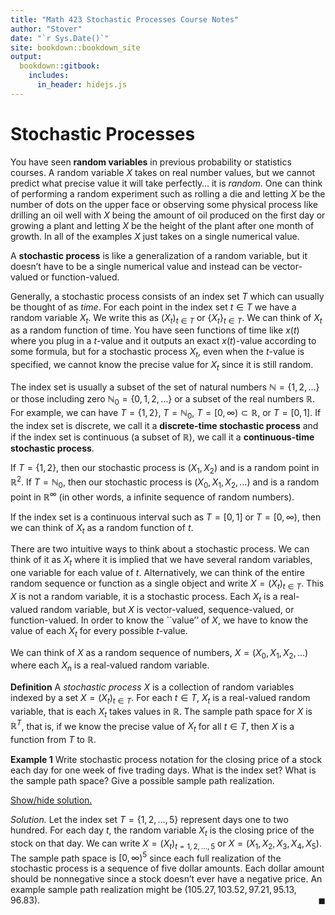 ```yaml
---
title: "Math 423 Stochastic Processes Course Notes"
author: "Stover"
date: "`r Sys.Date()`"
site: bookdown::bookdown_site
output:
  bookdown::gitbook:
    includes:
      in_header: hidejs.js
---
```


# Stochastic Processes 

You have seen **random variables** in previous probability or statistics courses. A random variable $X$ takes on real number values, but we cannot predict what precise value it will take perfectly... it is *random*. One can think of performing a random experiment such as rolling a die and letting $X$ be the number of dots on the upper face or observing some physical process like drilling an oil well with $X$ being the amount of oil produced on the first day or growing a plant and letting $X$ be the height of the plant after one month of growth. In all of the examples $X$ just takes on a single numerical value. 

A **stochastic process** is like a generalization of a random variable, but it doesn't have to be a single numerical value and instead can be vector-valued or function-valued. 

Generally, a stochastic process consists of an index set $T$ which can usually be thought of as *time*. For each point in the index set $t\in T$ we have a random variable $X_t$. We write this as $(X_t)_{t\in T}$ or $\{X_t\}_{t\in T}$. We can think of $X_t$ as a random function of time. You have seen functions of time like $x(t)$ where you plug in a $t$-value and it outputs an exact $x(t)$-value according to some formula, but for a stochastic process $X_t$, even when the $t$-value is specified, we cannot know the precise value for $X_t$ since it is still random. 

The index set is usually a subset of the set of natural numbers $\mathbb N=\{1,2,\ldots\}$ or those including zero $\mathbb N_0=\{0,1,2,\ldots\}$ or a subset of the real numbers $\mathbb R$. For example, we can have $T=\{1,2\}$, $T=\mathbb N_0$, $T=[0,\infty)\subset\mathbb R$, or $T=[0,1]$. If the index set is discrete, we call it a **discrete-time stochastic process** and if the index set is continuous (a subset of $\mathbb R$), we call it a **continuous-time stochastic process**. 

If $T=\{1,2\}$, then our stochastic process is $(X_1,X_2)$ and is a random point in $\mathbb R^2$. If $T=\mathbb N_0$, then our stochastic process is $(X_0, X_1,X_2,\ldots)$ and is a random point in $\mathbb R^\infty$ (in other words, a infinite sequence of random numbers). 

If the index set is a continuous interval such as $T=[0,1]$ or $T=[0,\infty)$, then we can think of $X_t$ as a random function of $t$. 

There are two intuitive ways to think about a stochastic process. We can think of it as $X_t$ where it is implied that we have several random variables, one variable for each value of $t$. Alternatively, we can think of the entire random sequence or function as a single object and write $X=(X_t)_{t\in T}$. This $X$ is not a random variable, it is a stochastic process. Each $X_t$ is a real-valued random variable, but $X$ is vector-valued, sequence-valued, or function-valued. In order to know the ``value'' of $X$, we have to know the value of each $X_t$ for every possible $t$-value. 

We can think of $X$ as a random sequence of numbers, $X=(X_0,X_1,X_2,\ldots)$ where each $X_n$ is a real-valued random variable.

<div class="defbox">
**Definition** A *stochastic process* $X$ is a collection of random variables indexed by a set $X=(X_t)_{t\in T}$. For each $t\in T$, $X_t$ is a real-valued random variable, that is each $X_t$ takes values in $\mathbb R$. The sample path space for $X$ is $\mathbb R^T$, that is, if we know the precise value of $X_t$ for all $t\in T$, then $X$ is a function from $T$ to $\mathbb R$.
</div>


<div class="exbox">
**Example 1** 
Write stochastic process notation for the closing price of a stock each day for one week of five trading days. What is the index set? What is the sample path space? Give a possible sample path realization.

<a href="javascript:unhide('ex1');">Show/hide solution.</a>

<div id="ex1" class="hiddendiv">
<!-- <div class="proofbox"> -->
*Solution.* 
Let the index set $T=\{1,2,\ldots,5\}$ represent days one to two hundred. For each day $t$, the random variable $X_t$ is the closing price of the stock on that day. We can write $X=(X_t)_{t=1,2,\ldots,5}$ or $X=(X_1,X_2,X_3,X_4,X_{5})$. The sample path space is $[0,\infty)^{5}$ since each full realization of the stochastic process is a sequence of five dollar amounts. Each dollar amount should be nonnegative since a stock doesn't ever have a negative price. An example sample path realization might be $(105.27,103.52,97.21,95.13,96.83)$.
[$\blacksquare$]{style="float:right"}
</div>
</div>

